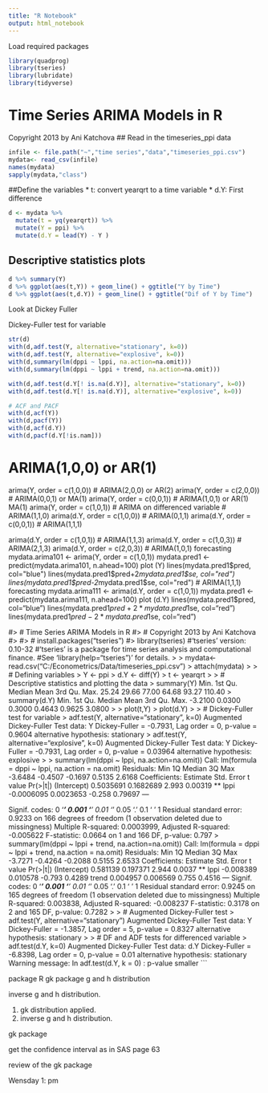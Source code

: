 ```yaml
---
title: "R Notebook"
output: html_notebook
---
```


Load required packages
```r
library(quadprog)
library(tseries)
library(lubridate)
library(tidyverse)
```

# Time Series ARIMA Models in R
Copyright 2013 by Ani Katchova
## Read in the timeseries_ppi data
```r
infile <- file.path("~","time series","data","timeseries_ppi.csv")
mydata<- read_csv(infile)
names(mydata)
sapply(mydata,"class")
```
##Define the variables 
* t: convert yearqrt to a time variable
* d.Y: First difference
```r
d <- mydata %>%
  mutate(t = yq(yearqrt)) %>%
  mutate(Y = ppi) %>%
  mutate(d.Y = lead(Y) - Y )
```


## Descriptive statistics plots
```r
d %>% summary(Y)
d %>% ggplot(aes(t,Y)) + geom_line() + ggtitle("Y by Time")
d %>% ggplot(aes(t,d.Y)) + geom_line() + ggtitle("Dif of Y by Time")

```
Look at Dickey Fuller


Dickey-Fuller test for variable
```r
str(d)
with(d,adf.test(Y, alternative="stationary", k=0))
with(d,adf.test(Y, alternative="explosive", k=0))
with(d,summary(lm(dppi ~ lppi, na.action=na.omit)))
with(d,summary(lm(dppi ~ lppi + trend, na.action=na.omit)))


```
```r
with(d,adf.test(d.Y[! is.na(d.Y)], alternative="stationary", k=0))
with(d,adf.test(d.Y[! is.na(d.Y)], alternative="explosive", k=0))

```




```r
# ACF and PACF
with(d,acf(Y))
with(d,pacf(Y))
with(d,acf(d.Y))
with(d,pacf(d.Y[!is.nam]))
```
# ARIMA(1,0,0) or AR(1)
arima(Y, order = c(1,0,0))
# ARIMA(2,0,0) or AR(2)
arima(Y, order = c(2,0,0))
# ARIMA(0,0,1) or MA(1)
arima(Y, order = c(0,0,1))
# ARIMA(1,0,1) or AR(1) MA(1)
arima(Y, order = c(1,0,1))
# ARIMA on differenced variable
# ARIMA(1,1,0)
arima(d.Y, order = c(1,0,0))
# ARIMA(0,1,1)
arima(d.Y, order = c(0,0,1))
# ARIMA(1,1,1)

arima(d.Y, order = c(1,0,1))
# ARIMA(1,1,3)
arima(d.Y, order = c(1,0,3))
# ARIMA(2,1,3)
arima(d.Y, order = c(2,0,3))
# ARIMA(1,0,1) forecasting
mydata.arima101 <- arima(Y, order = c(1,0,1))
mydata.pred1 <- predict(mydata.arima101, n.ahead=100)
plot (Y)
lines(mydata.pred1$pred, col="blue")
lines(mydata.pred1$pred+2*mydata.pred1$se, col="red")
lines(mydata.pred1$pred-2*mydata.pred1$se, col="red")
# ARIMA(1,1,1) forecasting
mydata.arima111 <- arima(d.Y, order = c(1,0,1))
mydata.pred1 <- predict(mydata.arima111, n.ahead=100)
plot (d.Y)
lines(mydata.pred1$pred, col="blue")
lines(mydata.pred1$pred+2*mydata.pred1$se, col="red")
lines(mydata.pred1$pred-2*mydata.pred1$se, col="red")


#> # Time Series ARIMA Models in R
#> # Copyright 2013 by Ani Katchova
#>
#> # install.packages("tseries")
#> library(tseries)
#‘tseries’ version: 0.10-32
#‘tseries’ is a package for time series analysis and computational finance.
#See ‘library(help="tseries")’ for details.
>
> mydata<- read.csv("C:/Econometrics/Data/timeseries_ppi.csv")
> attach(mydata)
>
> # Defining variables
> Y <- ppi
> d.Y <- diff(Y)
> t <- yearqrt
>
> # Descriptive statistics and plotting the data
> summary(Y)
Min. 1st Qu. Median Mean 3rd Qu. Max.
25.24 29.66 77.00 64.68 93.27 110.40
> summary(d.Y)
Min. 1st Qu. Median Mean 3rd Qu. Max.
-3.2100 0.0300 0.3000 0.4643 0.9625 3.0800
>
> plot(t,Y)
> plot(d.Y)
>
> # Dickey-Fuller test for variable
> adf.test(Y, alternative="stationary", k=0)
Augmented Dickey-Fuller Test
data: Y
Dickey-Fuller = -0.7931, Lag order = 0, p-value = 0.9604
alternative hypothesis: stationary
> adf.test(Y, alternative="explosive", k=0)
Augmented Dickey-Fuller Test
data: Y
Dickey-Fuller = -0.7931, Lag order = 0, p-value = 0.03964
alternative hypothesis: explosive
>
> summary(lm(dppi ~ lppi, na.action=na.omit))
Call:
lm(formula = dppi ~ lppi, na.action = na.omit)
Residuals:
Min 1Q Median 3Q Max
-3.6484 -0.4507 -0.1697 0.5135 2.6168
Coefficients:
Estimate Std. Error t value Pr(>|t|)
(Intercept) 0.5035691 0.1682689 2.993 0.00319 **
lppi -0.0006095 0.0023653 -0.258 0.79697
---

Signif. codes: 0 ‘***’ 0.001 ‘**’ 0.01 ‘*’ 0.05 ‘.’ 0.1 ‘ ’ 1
Residual standard error: 0.9233 on 166 degrees of freedom
(1 observation deleted due to missingness)
Multiple R-squared: 0.0003999, Adjusted R-squared: -0.005622
F-statistic: 0.0664 on 1 and 166 DF, p-value: 0.797
> summary(lm(dppi ~ lppi + trend, na.action=na.omit))
Call:
lm(formula = dppi ~ lppi + trend, na.action = na.omit)
Residuals:
Min 1Q Median 3Q Max
-3.7271 -0.4264 -0.2088 0.5155 2.6533
Coefficients:
Estimate Std. Error t value Pr(>|t|)
(Intercept) 0.581139 0.197371 2.944 0.0037 **
lppi -0.008389 0.010578 -0.793 0.4289
trend 0.004957 0.006569 0.755 0.4516
---
Signif. codes: 0 ‘***’ 0.001 ‘**’ 0.01 ‘*’ 0.05 ‘.’ 0.1 ‘ ’ 1
Residual standard error: 0.9245 on 165 degrees of freedom
(1 observation deleted due to missingness)
Multiple R-squared: 0.003838, Adjusted R-squared: -0.008237
F-statistic: 0.3178 on 2 and 165 DF, p-value: 0.7282
>
> # Augmented Dickey-Fuller test
> adf.test(Y, alternative="stationary")
Augmented Dickey-Fuller Test
data: Y
Dickey-Fuller = -1.3857, Lag order = 5, p-value = 0.8327
alternative hypothesis: stationary
>
> # DF and ADF tests for differenced variable
> adf.test(d.Y, k=0)
Augmented Dickey-Fuller Test
data: d.Y
Dickey-Fuller = -6.8398, Lag order = 0, p-value = 0.01
alternative hypothesis: stationary
Warning message:
In adf.test(d.Y, k = 0) : p-value smaller
```

package R 
gk package
g and h distribution

inverse g and h distribution.

1. gk distribution applied.
1. inverse g and h distribution. 

gk package 

get the confidence interval as in SAS page 63

review of the gk package  

Wensday
1: pm